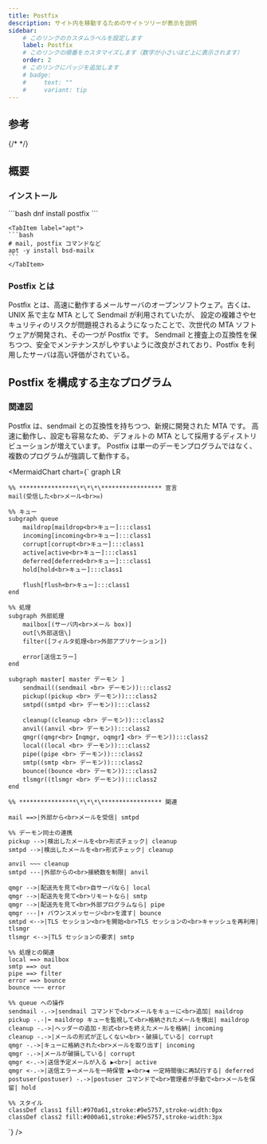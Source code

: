 ```yaml
---
title: Postfix
description: サイト内を移動するためのサイトツリーが表示を説明
sidebar:
    # このリンクのカスタムラベルを設定します
    label: Postfix
    # このリンクの順番をカスタマイズします（数字が小さいほど上に表示されます）
    order: 2
    # このリンクにバッジを追加します
    # badge:
    #     text: ""
    #     variant: tip
---
```



## 参考

<LinkCard
    title="Postfix 3系で追加された lookup table を試してみた"
    href="https://tech-lab.sios.jp/archives/17600"
/>

{/* <LinkPreview /> */}

<LinkPreview url="https://tech-lab.sios.jp/archives/17600" />

## 概要

### インストール

<Tabs>
    <TabItem label="dnf">
    ```bash
    dnf install postfix
    ```
    </TabItem>

    <TabItem label="apt">
    ```bash
    # mail, postfix コマンドなど
    apt -y install bsd-mailx
    ```
    </TabItem>

</Tabs>

### Postfix とは

Postfix とは、高速に動作するメールサーバのオープンソフトウェア。古くは、UNIX 系で主な MTA として Sendmail が利用されていたが、
設定の複雑さやセキュリティのリスクが問題視されるようになったことで、次世代の MTA ソフトウェアが開発され、その一つが Postfix です。
Sendmail と捜査上の互換性を保ちつつ、安全でメンテナンスがしやすいように改良がされており、Postfix を利用したサーバは高い評価がされている。

## Postfix を構成する主なプログラム

### 関連図

Postfix は、sendmail との互換性を持ちつつ、新規に開発された MTA です。
高速に動作し、設定も容易なため、デフォルトの MTA として採用するディストリビューションが増えています。
Postfix は単一のデーモンプログラムではなく、複数のプログラムが強調して動作する。

<MermaidChart
    chart={`
    graph LR

    %% ****************\*\*\*\***************** 宣言
    mail(受信した<br>メール<br>✉️)

    %% キュー
    subgraph queue
        maildrop[maildrop<br>キュー]:::class1
        incoming[incoming<br>キュー]:::class1
        corrupt[corrupt<br>キュー]:::class1
        active[active<br>キュー]:::class1
        deferred[deferred<br>キュー]:::class1
        hold[hold<br>キュー]:::class1

        flush[flush<br>キュー]:::class1
    end

    %% 処理
    subgraph 外部処理
        mailbox[(サーバ内<br>メール box)]
        out[\外部送信\]
        filter([フィルタ処理<br>外部アプリケーション])

        error[送信エラー]
    end

    subgraph master[ master デーモン ]
        sendmail((sendmail <br> デーモン)):::class2
        pickup((pickup <br> デーモン)):::class2
        smtpd((smtpd <br> デーモン)):::class2

        cleanup((cleanup <br> デーモン)):::class2
        anvil((anvil <br> デーモン)):::class2
        qmgr((qmgr<br>【nqmgr, oqmgr】<br> デーモン)):::class2
        local((local <br> デーモン)):::class2
        pipe((pipe <br> デーモン)):::class2
        smtp((smtp <br> デーモン)):::class2
        bounce((bounce <br> デーモン)):::class2
        tlsmgr((tlsmgr <br> デーモン)):::class2
    end

    %% ****************\*\*\*\***************** 関連

    mail ==>|外部から<br>メールを受信| smtpd

    %% デーモン同士の連携
    pickup -->|検出したメールを<br>形式チェック| cleanup
    smtpd -->|検出したメールを<br>形式チェック| cleanup

    anvil ~~~ cleanup
    smtpd ---|外部からの<br>接続数を制限| anvil

    qmgr -->|配送先を見て<br>自サーバなら| local
    qmgr -->|配送先を見て<br>リモートなら| smtp
    qmgr -->|配送先を見て<br>外部プログラムなら| pipe
    qmgr ---|⬆️ バウンスメッセージ<br>を渡す| bounce
    smtpd <-->|TLS セッション<br>を開始<br>TLS セッションの<br>キャッシュを再利用| tlsmgr
    tlsmgr <-->|TLS セッションの要求| smtp

    %% 処理との関連
    local ==> mailbox
    smtp ==> out
    pipe ==> filter
    error ==> bounce
    bounce ~~~ error

    %% queue への操作
    sendmail -.->|sendmail コマンドで<br>メールをキューに<br>追加| maildrop
    pickup -.-|⬅️ maildrop キューを監視して<br>格納されたメールを検出| maildrop
    cleanup -.->|ヘッダーの追加・形式<br>を終えたメールを格納| incoming
    cleanup -.->|メールの形式が正しくない<br>・破損している| corrupt
    qmgr -.->|キューに格納された<br>メールを取り出す| incoming
    qmgr -.->|メールが破損している| corrupt
    qmgr <-.->|送信予定メールが入る ▶️<br>| active
    qmgr <-.->|送信エラーメールを一時保管 ▶️<br>◀️ 一定時間後に再試行する| deferred
    postuser(postuser) -.->|postuser コマンドで<br>管理者が手動で<br>メールを保留| hold

    %% スタイル
    classDef class1 fill:#970a61,stroke:#9e5757,stroke-width:0px
    classDef class2 fill:#000a61,stroke:#9e5757,stroke-width:3px

`}
/>
